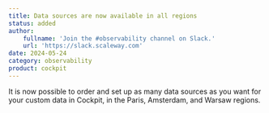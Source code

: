 ```yaml
---
title: Data sources are now available in all regions
status: added
author:
    fullname: 'Join the #observability channel on Slack.'
    url: 'https://slack.scaleway.com'
date: 2024-05-24
category: observability
product: cockpit
---
```


It is now possible to order and set up as many data sources as you want for your custom data in Cockpit, in the Paris, Amsterdam, and Warsaw regions.

